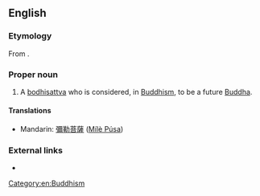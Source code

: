 ==English==

===Etymology===
From {{etyl|sa}} {{term|sc=Deva|मैत्रेय|tr=Maitreya|lang=sa}}.

===Proper noun===
{{en-proper noun}}

# A [[bodhisattva]] who is considered, in [[Buddhism]], to be a future [[Buddha]].

====Translations====
{{trans-top|the bodhisatva}}
*Mandarin: [[彌勒菩薩]] ([[Mílè Púsa]])
{{trans-mid}}
{{trans-bottom}}

===External links===
* {{pedialite}}

[[Category:en:Buddhism]]